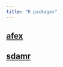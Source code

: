 ```yaml
---
title: "R packages"
---
```


## [afex](https://github.com/hsingmann/afex/)

## [sdamr](https://github.com/mspeekenbrink/sdam-r/)

